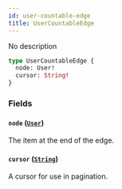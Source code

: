 ```yaml
---
id: user-countable-edge
title: UserCountableEdge
---
```


No description

```graphql
type UserCountableEdge {
  node: User!
  cursor: String!
}
```

### Fields

#### `node` ([`User`](../../../developer/api-reference/objects/user))

The item at the end of the edge.

#### `cursor` ([`String`](../../../developer/api-reference/scalars/string))

A cursor for use in pagination.
